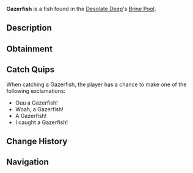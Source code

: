 {{FishInfobox
|image          = Gazerfish.png
|rarity         = Common
|sea            = First Sea
|location       = [[Brine Pool]]
|sublocation    = 
|sources        = Coral Geode, Fishing Rod
|radar_location = 
|xp             = 100
|weather        = 
|time           = Day
|season         = Autumn, Winter
|bait           = Worm
|base_weight    = 14
|base_value     = 190
|weight_range   = 6
|base_chance    = 2900
|base_resil     = 85
}}
'''Gazerfish''' is a {{Rarity|Common}} fish found in the [[Desolate Deep]]'s [[Desolate Deep#Brine Pool|Brine Pool]].

== Description ==
{{Description|The Gazerfish is a fast-moving prey fish within the Brine Pool of the Desolate Deep. They have a singular large eyeball on the front of their bodies, which they can close to disguise themselves from possible predators during the night. When they are most active during the day, they swim near the surface looking for smaller creatures to feed on.|Bestiary Entry}}

== Obtainment ==
{{Description|Found in the Brine Pool during the day.|Bestiary Hint}}
{{Fish Availability|
Desolate Deep/Brine Pool
|top_rods      = 
Training Rod\208461.21\157626.91;
Leviathan's Fang Rod\183801.35\175595.48;
Free Spirit Rod\182295.9\177347.37;
Trident Rod\175302.74\170544.04;
Flimsy Rod\172365.4\147451.18;
Buddy Bond Rod\107757.17\97230.16;
Azure Of Lagoon\170163.13\165012.26;
Fungal Rod\146200.44\145940.59;
No-Life Rod\160575.79\155295.27;
Seraphic Rod\155056.16\146849.81;
Astralhook Rod\154282.71\145519.69;
Ethereal Prism Rod\154236.85\145548.66;
Challenger's Rod\153913.74\146335.08;
Rod Of The Forgotten Fang\152614.48\145402.54;
Blazebringer Rod\151415.99\147155.97;
Rod Of The Exalted One\149223.85\143029.18;
Rod Of The Depths\148205.88\142859.36;
Verdant Shear Rod\147791.97\145602.73;
Depthseeker Rod\147548.72\140947.13;
Zeus Rod\147370.36\143544.63;
Avalanche Rod\146300.6\139811.51;
Reinforced Rod\146022.23\139635.01;
Volcanic Rod\142996.37\139760.94;
Steady Rod\77032.04\74436.34
|recommended   = Training Rod
}}

== Catch Quips ==
When catching a Gazerfish, the player has a chance to make one of the following exclamations:
* Ouu a Gazerfish!
* Woah, a Gazerfish!
* A Gazerfish!
* I caught a Gazerfish!

== Change History ==
{{Change History|{{subst:Current Version}}}}

== Navigation ==
{{Fish Navbox|Brine Pool}}
